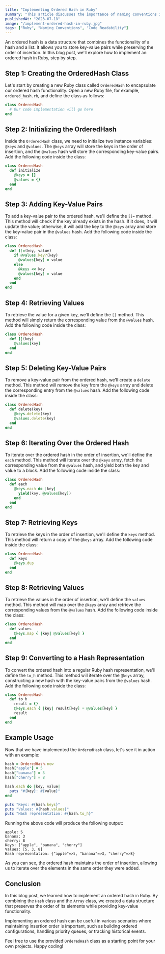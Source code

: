```yaml
---
title: "Implementing Ordered Hash in Ruby"
summary: "This article discusses the importance of naming conventions in Ruby and provides guidelines for consistent and readable code."
publishedAt: "2023-07-18"
image: "/implement-ordered-hash-in-ruby.jpg"
tags: ["Ruby", "Naming Conventions", "Code Readability"]
---
```


An ordered hash is a data structure that combines the functionality of a hash and a list. It allows you to store key-value pairs while preserving the order of insertion. In this blog post, we'll explore how to implement an ordered hash in Ruby, step by step.

## Step 1: Creating the OrderedHash Class

Let's start by creating a new Ruby class called `OrderedHash` to encapsulate our ordered hash functionality. Open a new Ruby file, for example, `ordered_hash.rb`, and define the class as follows:

```ruby
class OrderedHash
  # Our code implementation will go here
end
```

## Step 2: Initializing the OrderedHash

Inside the `OrderedHash` class, we need to initialize two instance variables: `@keys` and `@values`. The `@keys` array will store the keys in the order of insertion, and the `@values` hash will store the corresponding key-value pairs. Add the following code inside the class:

```ruby
class OrderedHash
  def initialize
    @keys = []
    @values = {}
  end
end
```

## Step 3: Adding Key-Value Pairs

To add a key-value pair to the ordered hash, we'll define the `[]=` method. This method will check if the key already exists in the hash. If it does, it will update the value; otherwise, it will add the key to the `@keys` array and store the key-value pair in the `@values` hash. Add the following code inside the class:

```ruby
class OrderedHash
  def []=(key, value)
    if @values.key?(key)
      @values[key] = value
    else
      @keys << key
      @values[key] = value
    end
  end
end
```

## Step 4: Retrieving Values

To retrieve the value for a given key, we'll define the `[]` method. This method will simply return the corresponding value from the `@values` hash. Add the following code inside the class:

```ruby
class OrderedHash
  def [](key)
    @values[key]
  end
end
```

## Step 5: Deleting Key-Value Pairs

To remove a key-value pair from the ordered hash, we'll create a `delete` method. This method will remove the key from the `@keys` array and delete the corresponding entry from the `@values` hash. Add the following code inside the class:

```ruby
class OrderedHash
  def delete(key)
    @keys.delete(key)
    @values.delete(key)
  end
end
```

## Step 6: Iterating Over the Ordered Hash

To iterate over the ordered hash in the order of insertion, we'll define the `each` method. This method will iterate over the `@keys` array, fetch the corresponding value from the `@values` hash, and yield both the key and value to a block. Add the following code inside the class:

```ruby
class OrderedHash
  def each
    @keys.each do |key|
      yield(key, @values[key])
    end
  end
end
```

## Step 7: Retrieving Keys

To retrieve the keys in the order of insertion, we'll define the `keys` method. This method will return a copy of the `@keys` array. Add the following code inside the class:

```ruby
class OrderedHash
  def keys
    @keys.dup
  end
end
```

## Step 8: Retrieving Values

To retrieve the values in the order of insertion, we'll define the `values` method. This method will map over the `@keys` array and retrieve the corresponding values from the `@values` hash. Add the following code inside the class:

```ruby
class OrderedHash
  def values
    @keys.map { |key| @values[key] }
  end
end
```

## Step 9: Converting to a Hash Representation

To convert the ordered hash into a regular Ruby hash representation, we'll define the `to_h` method. This method will iterate over the `@keys` array, constructing a new hash with the key-value pairs from the `@values` hash. Add the following code inside the class:

```ruby
class OrderedHash
  def to_h
    result = {}
    @keys.each { |key| result[key] = @values[key] }
    result
  end
end
```

## Example Usage

Now that we have implemented the `OrderedHash` class, let's see it in action with an example:

```ruby
hash = OrderedHash.new
hash["apple"] = 5
hash["banana"] = 3
hash["cherry"] = 8

hash.each do |key, value|
  puts "#{key}: #{value}"
end

puts "Keys: #{hash.keys}"
puts "Values: #{hash.values}"
puts "Hash representation: #{hash.to_h}"
```

Running the above code will produce the following output:

```
apple: 5
banana: 3
cherry: 8
Keys: ["apple", "banana", "cherry"]
Values: [5, 3, 8]
Hash representation: {"apple"=>5, "banana"=>3, "cherry"=>8}
```

As you can see, the ordered hash maintains the order of insertion, allowing us to iterate over the elements in the same order they were added.

## Conclusion

In this blog post, we learned how to implement an ordered hash in Ruby. By combining the `Hash` class and the `Array` class, we created a data structure that preserves the order of its elements while providing key-value functionality.

Implementing an ordered hash can be useful in various scenarios where maintaining insertion order is important, such as building ordered configurations, handling priority queues, or tracking historical events.

Feel free to use the provided `OrderedHash` class as a starting point for your own projects. Happy coding!
